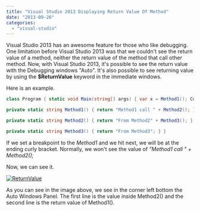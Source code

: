 ```yaml
---
title: "Visual Studio 2013 Displaying Return Value Of Method"
date: "2013-09-26"
categories: 
  - "visual-studio"
---
```


Visual Studio 2013 has an awesome feature for those who like debugging. One limitation before Visual Studio 2013 was that we couldn't see the return value of a method, neither the return value of the method that call other method. Now, with Visual Studio 2013, it's possible to see the return value with the Debugging windows "Auto". It's also possible to see returning value by using the **$ReturnValue** keyword in the immediate windows.

Here is an example.

```csharp
class Program { static void Main(string[] args) { var x = Method1(); Console.WriteLine(x); Console.ReadLine(); }

private static string Method1() { return "Method1 call " + Method2(); }

private static string Method2() { return "From Method2" + Method3(); }

private static string Method3() { return "From Method3"; } } 
```

If we set a breakpoint to the _Method1_ and we hit next, we will be at the ending curly bracket. Normally, we won't see the value of _"Method1 call " + Method2();_

Now, we can see it.

[![ReturnValue](http://patrickdesjardins.com/blog/wp-content/uploads/2013/09/ReturnValue-400x316.png)](http://patrickdesjardins.com/blog/?attachment_id=2316)

As you can see in the image above, we see in the corner left bottom the Auto Windows Panel. The first line is the value inside Method2() and the second line is the return value of Method1().
